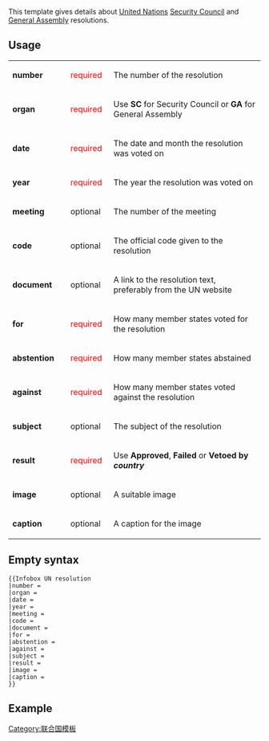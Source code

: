 This template gives details about [[United Nations]] [[United Nations Security Council|Security Council]] and [[United Nations General Assembly|General Assembly]] resolutions.

==Usage==
{| class="wikitable" style="background: white;"
|- valign=top
| width="100px" | '''number''' || style="color: red;" width="70px" | required || The number of the resolution
|- valign=top
| '''organ''' || style="color: red;" | required || Use '''SC''' for Security Council or '''GA''' for General Assembly
|- valign=top
| '''date''' || style="color: red;" | required || The date and month the resolution was voted on
|- valign=top
| '''year''' || style="color: red;" | required || The year the resolution was voted on
|- valign=top
| '''meeting''' || optional || The number of the meeting
|- valign=top
| '''code''' || optional || The official code given to the resolution
|- valign=top
| '''document''' || optional || A link to the resolution text, preferably from the UN website
|- valign=top
| '''for''' || style="color: red;" | required || How many member states voted for the resolution
|- valign=top
| '''abstention''' || style="color: red;" | required || How many member states abstained
|- valign=top
| '''against''' || style="color: red;" | required || How many member states voted against the resolution
|- valign=top
| '''subject''' || optional || The subject of the resolution
|- valign=top
| '''result''' || style="color: red;" | required || Use '''Approved''', '''Failed''' or '''Vetoed by ''country'''''
|- valign=top
| '''image''' || optional || A suitable image
|- valign=top
| '''caption''' || optional || A caption for the image
|}

==Empty syntax==
<pre>
{{Infobox UN resolution
|number =  
|organ =
|date =
|year =
|meeting =
|code =
|document =
|for =
|abstention =
|against =
|subject =
|result =
|image =
|caption =
}}
</pre>

==Example==
{{Infobox UN resolution
|number = 1860
|organ = SC
|date = 1月8日
|year = 2009年
|meeting = 6,063
|code = S/2009/23
|document = http://daccessdds.un.org/doc/UNDOC/GEN/N09/204/26/PDF/N0920426.pdf?OpenElement
|for = 14
|abstention = 1
|against = 0
|subject = The situation in the [[Middle East]], including the [[Palestine|Palestinian]] question.
|result = Approved
|image =
|caption =
}}

<includeonly>
[[Category:联合国模板]]

</includeonly>